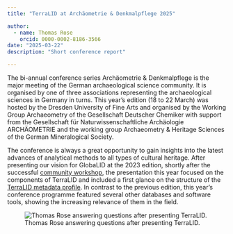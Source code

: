 ```yaml
---
title: "TerraLID at Archäometrie & Denkmalpflege 2025"

author: 
  - name: Thomas Rose
    orcid: 0000-0002-8186-3566
date: "2025-03-22"
description: "Short conference report"

---
```


The bi-annual conference series Archäometrie & Denkmalpflege is the major meeting of the German archaeological science community. It is organised by one of three associations representing the archaeological sciences in Germany in turns. This year's edition (18 to 22 March) was hosted by the Dresden University of Fine Arts and organised by the Working Group Archaeometry of the Gesellschaft Deutscher Chemiker with support from the Gesellschaft für Naturwissenschaftliche Archäologie ARCHÄOMETRIE and the working group Archaeometry & Heritage Sciences of the German Mineralogical Society. 

::: {layout-ncol=2}

::: {#column-text}
The conference is always a great opportunity to gain insights into the latest advances of analytical methods to all types of cultural heritage. After presenting our vision for GlobaLID at the 2023 edition, shortly after the successful [community workshop](../events-archive.qmd#many-lids-but-none-matching-the-vessel), the presentation this year focused on the components of TerraLID and included a first glance on the structure of the [TerraLID metadata profile](https://metadata.terralid.org/latest/). In contrast to the previous edition, this year's conference programme featured several other databases and software tools, showing the increasing relevance of them in the field. 
:::

::: {#column-image}
![Thomas Rose answering questions after presenting TerraLID.](../assets/blog/AuD2025.jpg){fig-alt="A person standing in the lecture hall in front the projection of a powerpoint presentation." group="my-gallery"}
:::

:::

